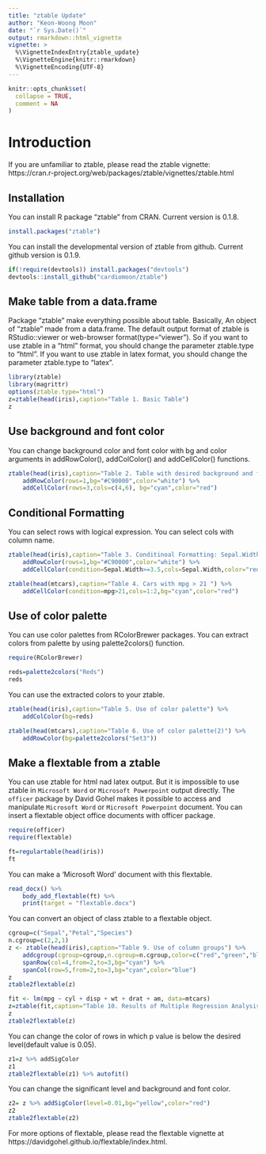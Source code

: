 ```yaml
---
title: "ztable Update"
author: "Keon-Woong Moon"
date: "`r Sys.Date()`"
output: rmarkdown::html_vignette
vignette: >
  %\VignetteIndexEntry{ztable_update}
  %\VignetteEngine{knitr::rmarkdown}
  %\VignetteEncoding{UTF-8}
---
```


```r
knitr::opts_chunk$set(
  collapse = TRUE,
  comment = NA
)
```

# Introduction

If you are unfamiliar to ztable, please read the ztable vignette: https://cran.r-project.org/web/packages/ztable/vignettes/ztable.html

## Installation

You can install R package "ztable" from CRAN. Current version is 0.1.8.

```r
install.packages("ztable")
```

You can install the developmental version of ztable from github. Current github version is 0.1.9.
```r
if(!require(devtools)) install.packages("devtools")
devtools::install_github("cardiomoon/ztable")
```


## Make table from a data.frame

Package "ztable" make everything possible about table. Basically, An object of "ztable" made from a data.frame. The default output format of ztable is RStudio::viewer or web-browser format(type="viewer"). So if you want to use ztable in a "html" format, you should change the parameter ztable.type to "html". If you want to use ztable in latex format, you should change the parameter ztable.type to "latex". 

```r
library(ztable)
library(magrittr)
options(ztable.type="html")
z=ztable(head(iris),caption="Table 1. Basic Table")
z
```

## Use background and font color

You can change background color and font color with bg and color arguments in addRowColor(), addColColor() and addCellColor() functions.

```r
ztable(head(iris),caption="Table 2. Table with desired background and font colors") %>%
    addRowColor(rows=1,bg="#C90000",color="white") %>%
    addCellColor(rows=3,cols=c(4,6), bg="cyan",color="red") 
```

## Conditional Formatting

You can select rows with logical expression. You can select cols with column name.

```r
ztable(head(iris),caption="Table 3. Conditinoal Formatting: Sepal.Width >= 3.5") %>%
    addRowColor(rows=1,bg="#C90000",color="white") %>%
    addCellColor(condition=Sepal.Width>=3.5,cols=Sepal.Width,color="red") 
```


```r
ztable(head(mtcars),caption="Table 4. Cars with mpg > 21 ") %>%
    addCellColor(condition=mpg>21,cols=1:2,bg="cyan",color="red") 
```


## Use of color palette

You can use color palettes from RColorBrewer packages. You can extract colors from palette by using palette2colors() function.

```r
require(RColorBrewer)

reds=palette2colors("Reds")
reds
```

You can use the extracted colors to your ztable.

```r
ztable(head(iris),caption="Table 5. Use of color palette") %>% 
    addColColor(bg=reds)

ztable(head(mtcars),caption="Table 6. Use of color palette(2)") %>%
    addRowColor(bg=palette2colors("Set3"))
```

## Make a flextable from a ztable

You can use ztable for html nad latex output. But it is impossible to use ztable in `Microsoft Word` or `Microsoft Powerpoint` output directly. The `officer` package by David Gohel makes it possible to access and manipulate `Microsoft Word` or `Microsoft Powerpoint` document. You can insert a flextable object office documents with officer package.

```r
require(officer)
require(flextable)

ft=regulartable(head(iris))
ft
```

You can make a 'Microsoft Word' document  with this flextable. 

```r
read_docx() %>%
    body_add_flextable(ft) %>%
    print(target = "flextable.docx")
```

You can convert an object of class ztable to a flextable object. 

```r
cgroup=c("Sepal","Petal","Species")
n.cgroup=c(2,2,1)
z <- ztable(head(iris),caption="Table 9. Use of column groups") %>%
    addcgroup(cgroup=cgroup,n.cgroup=n.cgroup,color=c("red","green","blue")) %>%
    spanRow(col=4,from=2,to=3,bg="cyan") %>%
    spanCol(row=5,from=2,to=3,bg="cyan",color="blue")
z
ztable2flextable(z)
```


```r
fit <- lm(mpg ~ cyl + disp + wt + drat + am, data=mtcars)
z=ztable(fit,caption="Table 10. Results of Multiple Regression Analysis ")
z
ztable2flextable(z)
```

You can change the color of rows in which p value is below the desired level(default value is 0.05).

```r
z1=z %>% addSigColor
z1
ztable2flextable(z1) %>% autofit()
```

You can change the significant level and background and font color.

```r
z2= z %>% addSigColor(level=0.01,bg="yellow",color="red")
z2
ztable2flextable(z2) 

```

For more options of flextable, please read the flextable vignette at https://davidgohel.github.io/flextable/index.html. 

